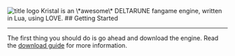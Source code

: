 
<img src="title_logo_shadow.png" alt="title logo" className={styles.logo}/>

<Box>
Kristal is an \*awesome\* DELTARUNE fangame engine, written in Lua, using LOVE.
</Box>

<Box>
## Getting Started

---

The first thing you should do is go ahead and download the engine. Read the [download guide](/wiki/downloading) for more information.
</Box>
